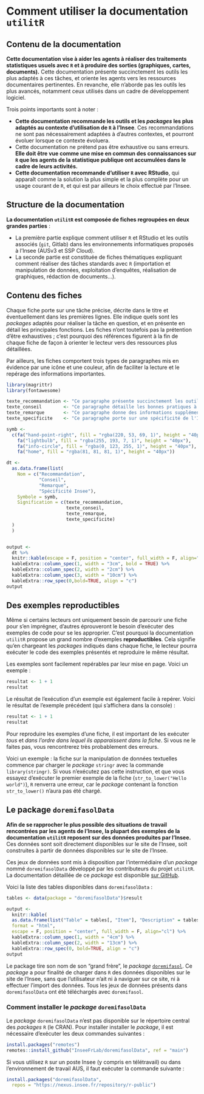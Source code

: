 # Comment utiliser la documentation `utilitR` {#presentation-utilitr}

## Contenu de la documentation

**Cette documentation vise à aider les agents à réaliser des traitements statistiques usuels avec `R` et à produire des sorties (graphiques, cartes, documents).** Cette documentation présente succinctement les outils les plus adaptés à ces tâches, et oriente les agents vers les ressources documentaires pertinentes. En revanche, elle n'aborde pas les outils les plus avancés, notamment ceux utilisés dans un cadre de développement logiciel.

<!-- Cette documentation a pour ambition de répondre à deux questions générales : -->

<!-- * Comment travailler avec `R` à l'Insee ? -->
<!-- * Comment réaliser des tâches standards avec `R` (importation et manipulation de données, exploitation d'enquêtes, graphiques...) ? -->

Trois points importants sont à noter :

* **Cette documentation recommande les outils et les *packages* les plus adaptés au contexte d'utilisation de `R` à l'Insee**. Ces recommandations ne sont pas nécessairement adaptées à d'autres contextes, et pourront évoluer lorsque ce contexte évoluera.
* Cette documentation ne prétend pas être exhaustive ou sans erreurs. **Elle doit être vue comme une mise en commun des connaissances sur `R` que les agents de la statistique publique ont accumulées dans le cadre de leurs activités.**
* **Cette documentation recommande d'utiliser `R` avec  RStudio**, qui apparaît comme la solution la plus simple et la plus complète pour un usage courant de `R`, et qui est par ailleurs le choix effectué par l'Insee.


## Structure de la documentation

**La documentation `utilitR` est composée de fiches regroupées en deux grandes parties** : 

- La première partie explique comment utiliser `R` et  RStudio et les outils associés (`git`, Gitlab) dans les environnements informatiques proposés à l'Insee (AUSv3 et SSP Cloud). 
- La seconde partie est constituée de fiches thématiques expliquant comment réaliser des tâches standards avec `R` (importation et manipulation de données, exploitation d'enquêtes, réalisation de graphiques, rédaction de documents...).

## Contenu des fiches

Chaque fiche porte sur une tâche précise, décrite dans le titre et éventuellement dans les premières lignes. Elle indique quels sont les _packages_ adaptés pour réaliser la tâche en question, et en présente en détail les principales fonctions. Les fiches n'ont toutefois pas la prétention d'être exhaustives ; c'est pourquoi des références figurent à la fin de chaque fiche de façon à orienter le lecteur vers des ressources plus détaillées.

Par ailleurs, les fiches comportent trois types de paragraphes mis en évidence par une icône et une couleur, afin de faciliter la lecture et le repérage des informations importantes.

```r
library(magrittr)
library(fontawesome)
```

```r
texte_recommandation <- "Ce paragraphe présente succinctement les outils et les approches les plus adaptés à la tâche concernée. Chaque fiche ne comprend qu'un seul paragraphe de ce type, au début de la fiche."
texte_conseil        <- "Ce paragraphe détaille les bonnes pratiques à adopter."
texte_remarque       <- "Ce paragraphe donne des informations supplémentaires ou formule une mise en garde."
texte_specificite    <- "Ce paragraphe porte sur une spécificité de l'Insee qui a un impact sur l'usage de `R`."

symb <-
  c(fa("hand-point-right", fill = "rgba(220, 53, 69, 1)", height = "40px"),
    fa("lightbulb", fill = "rgba(255, 193, 7, 1)", height = "40px"),
    fa("info-circle", fill = "rgba(0, 123, 255, 1)", height = "40px"),
    fa("home", fill = "rgba(81, 81, 81, 1)", height = "40px"))

dt <- 
  as.data.frame(list(
    Nom = c("Recommandation", 
            "Conseil", 
            "Remarque",
            "Spécificité Insee"), 
    Symbole = symb,
    Signification = c(texte_recommandation, 
                      texte_conseil, 
                      texte_remarque,
                      texte_specificite)
  )
  )


output <- 
  dt %>% 
  knitr::kable(escape = F, position = "center", full_width = F, align="ccl") %>%
  kableExtra::column_spec(1, width = "3cm", bold = TRUE) %>%
  kableExtra::column_spec(2, width = "2cm") %>% 
  kableExtra::column_spec(3, width = "10cm") %>% 
  kableExtra::row_spec(0,bold=TRUE, align = "c")
output
```

## Des exemples reproductibles

Même si certains lecteurs ont uniquement besoin de parcourir une fiche pour s'en imprégner, d'autres éprouveront le besoin d'exécuter des exemples de code pour se les approprier. C'est pourquoi la documentation `utilitR` propose un grand nombre d'exemples **reproductibles**. Cela signifie qu'en chargeant les _packages_ indiqués dans chaque fiche, le lecteur pourra exécuter le code des exemples présentés et reproduire le même résultat.

Les exemples sont facilement repérables par leur mise en page. Voici un exemple :

```r
resultat <- 1 + 1
resultat
```

Le résultat de l'exécution d'un exemple est également facile à repérer. Voici le résultat de l'exemple précédent (qui s'affichera dans la console) :

```r
resultat <- 1 + 1
resultat
```

::: {.conseil}
Pour reproduire les exemples d'une fiche, il est important de les exécuter _tous_ et _dans l'ordre dans lequel ils apparaissent dans la fiche_. Si vous ne le faites pas, vous rencontrerez très probablement des erreurs.

Voici un exemple : la fiche sur la manipulation de données textuelles commence par charger le _package_ `stringr` avec la commande `library(stringr)`. Si vous n'exécutez pas cette instruction, et que vous essayez d'exécuter le premier exemple de la fiche (`str_to_lower("Hello world")`), `R` renverra une erreur, car le _package_ contenant la fonction `str_to_lower()` n'aura pas été chargé.
:::


<!-- ::: {.conseil} -->

<!-- Outre le fait de pouvoir vérifier que le code fonctionne bien sur son poste, un exemple reproductible offre la possibilité de pouvoir expérimenter par soi-même : modifications des paramètres d'une fonction, des données, etc. Il est par ailleurs reconnu que le fait d'avoir une attitude active (reproduire voire expérimenter) peut permettre de mieux assimiler qu'avec une seule lecture. -->
<!-- ::: -->

## Le package `doremifasolData`

**Afin de se rapprocher le plus possible des situations de travail rencontrées par les agents de l'Insee, la plupart des exemples de la documentation `utilitR` reposent sur des données produites par l'Insee.** Ces données sont soit directement disponibles sur le site de l'Insee, soit construites à partir de données disponibles sur le site de l'Insee. 

Ces jeux de données sont mis à disposition par l'intermédiaire d'un _package_ nommé `doremifasolData` développé par les contributeurs du projet `utilitR`. La documentation détaillée de ce _package_ est disponible [sur GitHub](https://inseefrlab.github.io/DoReMIFaSolData/).

Voici la liste des tables disponibles dans `doremifasolData` :

```r
tables <- data(package = "doremifasolData")$result

output <- 
  knitr::kable(
  as.data.frame(list("Table" = tables[, "Item"], "Description" = tables[, "Title"])),
  format = "html",
  escape = F, position = "center", full_width = F, align="cl") %>%
  kableExtra::column_spec(1, width = "4cm") %>%
  kableExtra::column_spec(2, width = "13cm") %>% 
  kableExtra::row_spec(0, bold=TRUE, align = "c")
output
```

::: {.remarque}

Le package tire son nom de son "grand frère", le _package_ [`doremifasol`](https://inseefrlab.github.io/DoReMIFaSol). Ce _package_ a pour finalité de charger dans `R` des données disponibles sur le site de l'Insee, sans que l'utilisateur n'ait ni à naviguer sur ce site, ni à effectuer l'import des données. Tous les jeux de données présents dans `doremifasolData` ont été téléchargés avec `doremifasol`.
:::

### Comment installer le _package_ `doremifasolData`

Le _package_ `doremifasolData` n'est pas disponible sur le répertoire central des _packages_ `R` (le CRAN). Pour installer installer le _package_, il est nécessaire d'exécuter les deux commandes suivantes :

```r
install.packages("remotes")
remotes::install_github("InseeFrLab/doremifasolData", ref = "main")
```

::: {.specificite}

Si vous utilisez `R` sur un poste Insee (y compris en télétravail) ou dans l'environnement de travail AUS, il faut exécuter la commande suivante :

```r
install.packages("doremifasolData", 
  repos = "https://nexus.insee.fr/repository/r-public")
```
:::